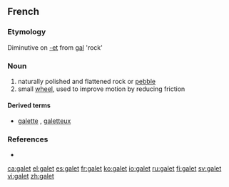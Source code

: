 ==French==

===Etymology===
Diminutive on [[-et]] from {{etyl|fro}} [[gal]] 'rock'

===Noun===
{{fr-noun|m}}

# naturally polished and flattened rock or [[pebble]]
# small [[wheel]], used to improve motion by reducing friction

====Derived terms====
* [[galette]] {{f}}, [[galetteux]]

===References===
* {{R:NPLarousse}}

[[ca:galet]]
[[el:galet]]
[[es:galet]]
[[fr:galet]]
[[ko:galet]]
[[io:galet]]
[[ru:galet]]
[[fi:galet]]
[[sv:galet]]
[[vi:galet]]
[[zh:galet]]